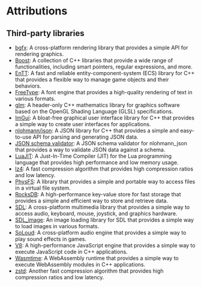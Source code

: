 ﻿# Attributions

## Third-party libraries

- [bgfx](https://github.com/bkaradzic/bgfx): A cross-platform rendering library that provides a simple API for rendering graphics.
- [Boost](https://www.boost.org): A collection of C++ libraries that provide a wide range of functionalities, including smart pointers, regular expressions, and more.
- [EnTT](https://github.com/skypjack/entt): A fast and reliable entity-component-system (ECS) library for C++ that provides a flexible way to manage game objects and their behaviors.
- [FreeType](https://www.freetype.org): A font engine that provides a high-quality rendering of text in various formats.
- [glm](https://github.com/g-truc/glm): A header-only C++ mathematics library for graphics software based on the OpenGL Shading Language (GLSL) specifications.
- [ImGui](https://github.com/ocornut/imgui/tree/docking): A bloat-free graphical user interface library for C++ that provides a simple way to create user interfaces for applications.
- [nlohmann/json](https://github.com/nlohmann/json): A JSON library for C++ that provides a simple and easy-to-use API for parsing and generating JSON data.
- [JSON schema validator](https://github.com/pboettch/json-schema-validator): A JSON schema validator for nlohmann_json that provides a way to validate JSON data against a schema.
- [LuaJIT](https://luajit.org): A Just-In-Time Compiler (JIT) for the Lua programming language that provides high performance and low memory usage.
- [lz4](https://lz4.org): A fast compression algorithm that provides high compression ratios and low latency.
- [PhysFS](https://icculus.org/physfs): A library that provides a simple and portable way to access files in a virtual file system.
- [RocksDB](https://rocksdb.org): A high-performance key-value store for fast storage that provides a simple and efficient way to store and retrieve data.
- [SDL](https://www.libsdl.org): A cross-platform multimedia library that provides a simple way to access audio, keyboard, mouse, joystick, and graphics hardware.
- [SDL_image](https://github.com/libsdl-org/SDL_image): An image loading library for SDL that provides a simple way to load images in various formats.
- [SoLoud](https://solhsa.com/soloud/index.html): A cross-platform audio engine that provides a simple way to play sound effects in games.
- [V8](https://v8.dev): A high-performance JavaScript engine that provides a simple way to execute JavaScript code in C++ applications.
- [Wasmtime](https://wasmtime.dev): A WebAssembly runtime that provides a simple way to execute WebAssembly modules in C++ applications.
- [zstd](https://facebook.github.io/zstd): Another fast compression algorithm that provides high compression ratios and low latency.